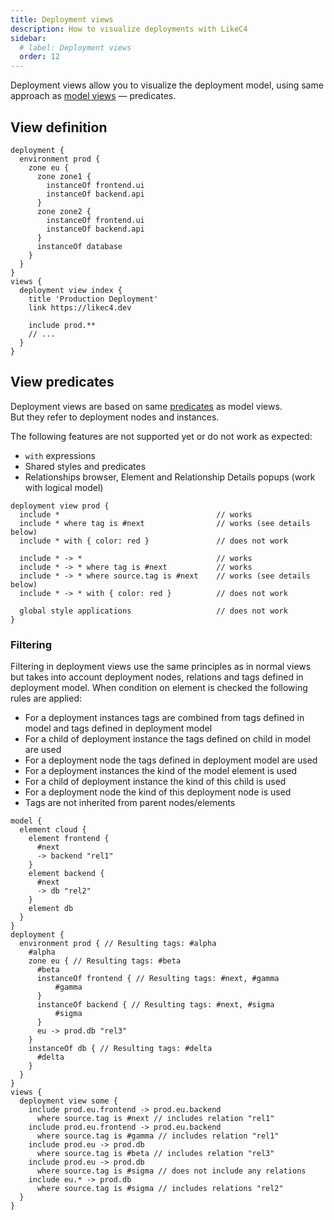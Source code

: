 ```yaml
---
title: Deployment views
description: How to visualize deployments with LikeC4
sidebar: 
  # label: Deployment views
  order: 12
---
```



Deployment views allow you to visualize the deployment model, using same approach as [model views](/dsl/views) — predicates.

## View definition

```likec4 {17-23}
deployment {
  environment prod {
    zone eu {
      zone zone1 {
        instanceOf frontend.ui
        instanceOf backend.api
      }
      zone zone2 {
        instanceOf frontend.ui
        instanceOf backend.api
      }
      instanceOf database
    }    
  }
}
views {
  deployment view index {
    title 'Production Deployment'
    link https://likec4.dev

    include prod.**
    // ...
  }
}
```

## View predicates

Deployment views are based on same [predicates](/dsl/views/#view-predicates) as model views.  
But they refer to deployment nodes and instances.

<Aside type='caution' title='In development'>
  The following features are not supported yet or do not work as expected:
 
  - `with` expressions
  - Shared styles and predicates
  - Relationships browser, Element and Relationship Details popups (work with logical model)

  ```likec4
  deployment view prod {
    include *                                   // works
    include * where tag is #next                // works (see details below)
    include * with { color: red }               // does not work

    include * -> *                              // works
    include * -> * where tag is #next           // works
    include * -> * where source.tag is #next    // works (see details below)
    include * -> * with { color: red }          // does not work

    global style applications                   // does not work    
  }
  ```
</Aside>

### Filtering
Filtering in deployment views use the same principles as in normal views but takes into account deployment nodes, relations and tags defined in deployment model.
When condition on element is checked the following rules are applied:
- For a deployment instances tags are combined from tags defined in model and tags defined in deployment model
- For a child of deployment instance the tags defined on child in model are used
- For a deployment node the tags defined in deployment model are used
- For a deployment instances the kind of the model element is used
- For a child of deployment instance the kind of this child is used
- For a deployment node the kind of this deployment node is used
- Tags are not inherited from parent nodes/elements

```likec4
model {
  element cloud {
    element frontend {
      #next
      -> backend "rel1"
    }
    element backend {
      #next
      -> db "rel2"
    }
    element db
  }
}
deployment {
  environment prod { // Resulting tags: #alpha
    #alpha
    zone eu { // Resulting tags: #beta
      #beta
      instanceOf frontend { // Resulting tags: #next, #gamma
          #gamma
      }
      instanceOf backend { // Resulting tags: #next, #sigma
          #sigma
      }
      eu -> prod.db "rel3"
    }
    instanceOf db { // Resulting tags: #delta
      #delta
    }
  }
}
views {
  deployment view some {
    include prod.eu.frontend -> prod.eu.backend
      where source.tag is #next // includes relation "rel1"
    include prod.eu.frontend -> prod.eu.backend
      where source.tag is #gamma // includes relation "rel1"
    include prod.eu -> prod.db
      where source.tag is #beta // includes relation "rel3"
    include prod.eu -> prod.db
      where source.tag is #sigma // does not include any relations
    include eu.* -> prod.db
      where source.tag is #sigma // includes relations "rel2"
  }
}
```

<br/>
<br/>
  <LinkCard
    title="Try it online"
    description="Open deployment example in LikeC4 playground"
    href="https://playground.likec4.dev/w/deployment/index/"
    target="_blank"
  />
